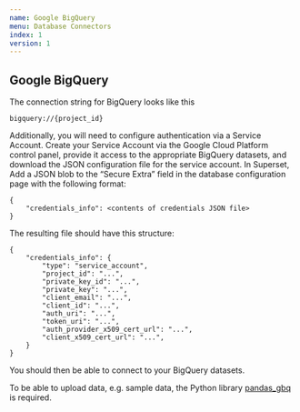 ```yaml
---
name: Google BigQuery
menu: Database Connectors 
index: 1
version: 1
---
```


Google BigQuery
-------------

The connection string for BigQuery looks like this

```
bigquery://{project_id}
```

Additionally, you will need to configure authentication via a Service Account. Create your Service Account via the Google Cloud Platform control panel, provide it access to the appropriate BigQuery datasets, and download the JSON configuration file for the service account. In Superset, Add a JSON blob to the “Secure Extra” field in the database configuration page with the following format:

```
{
    "credentials_info": <contents of credentials JSON file>
}
```

The resulting file should have this structure:

```
{
    "credentials_info": {
        "type": "service_account",
        "project_id": "...",
        "private_key_id": "...",
        "private_key": "...",
        "client_email": "...",
        "client_id": "...",
        "auth_uri": "...",
        "token_uri": "...",
        "auth_provider_x509_cert_url": "...",
        "client_x509_cert_url": "...",
    }
}
```

You should then be able to connect to your BigQuery datasets.

To be able to upload data, e.g. sample data, the Python library [pandas_gbq](https://github.com/pydata/pandas-gbq) is required.